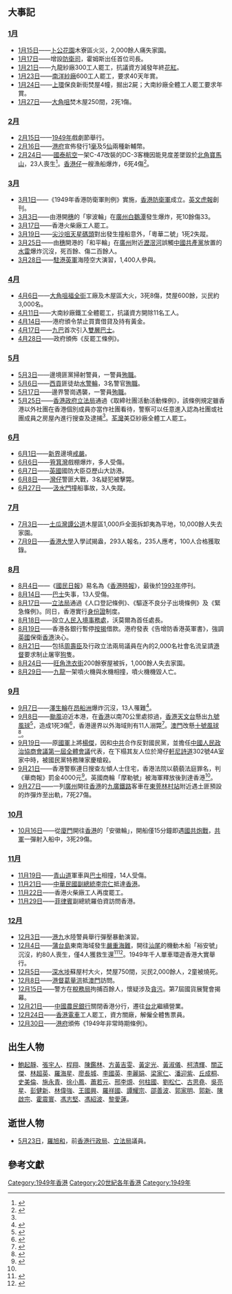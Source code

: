 {{HKYearTOC|1949}}
{{C20YearInTopic|1949年}}
{{香港歷史}}

==大事記==
===[[1月|1月]]===
*[[1月15日|1月15日]]——[[卜公花園|卜公花園]]木寮區火災，2,000餘人痛失家園。
*[[1月17日|1月17日]]——增設[[防衛司|防衛司]]，霍姆斯出任首位司長。
*[[1月21日|1月21日]]——九龍紗廠300工人罷工，抗議資方減發年終[[花紅|花紅]]。
*[[1月23日|1月23日]]——[[南洋紗廠|南洋紗廠]]600工人罷工，要求40天年賞。
*[[1月24日|1月24日]]——[[上環|上環]]保良新街焚屋4幢，掘出2屍；大南紗廠全體工人罷工要求年賞。
*[[1月27日|1月27日]]——[[大角咀|大角咀]]焚木屋250間，2死1傷。

===[[2月|2月]]===
*[[2月15日|2月15日]]——[[1949年|1949年]]戲劇節舉行。
*[[2月16日|2月16日]]——[[港府|港府]]宣佈發行1[[毫|毫]]及5[[分_(貨幣)|仙]]兩種新輔幣。
*[[2月24日|2月24日]]——[[國泰航空|國泰航空]]一架C-47改裝的DC-3客機因能見度差墜毀於[[北角|北角]][[寶馬山|寶馬山]]，23人喪生<ref>{{cite news | title=國泰航空公司港岷線機 失事墮毀死二十三人 機身焚燬十九乘客名單發表 |publisher=[[工商日報|工商日報]]第五頁 |date=1949-02-25}}{{zh-hant}}</ref>。[[香港仔|香港仔]]一艘漁船爆炸，6死4傷<ref>{{cite news | title=漁艇爆炸 六死四傷 |publisher=[[大公報|大公報]]第四版 |date=1949-02-25}}{{zh-hant}}</ref>。
===[[3月|3月]]===
*[[3月1日|3月1日]]——《1949年香港防衛軍則例》實施，[[香港防衛軍|香港防衛軍]]成立。[[英文虎報|英文虎報]]創刊。
*[[3月3日|3月3日]]——由港開[[廣州|穗]]的「寧波輪」在[[廣州|廣州]][[白鵝潭|白鵝潭]]發生爆炸，死10餘傷33。
*[[3月17日|3月17日]]——香港火柴廠工人罷工。
*[[3月19日|3月19日]]——[[尖沙咀天星碼頭|尖沙咀天星碼頭]]對出發生撞船意外，「粵華二號」1死2失蹤。
*[[3月25日|3月25日]]——由[[廣州|穗]]開港的「和平輪」在[[廣州|廣州]]附近[[瀝滘河|瀝滘河]]誤觸[[中國共產黨|中國共產黨]]放置的[[水雷|水雷]]爆炸沉沒，死百餘、傷二百餘人。
*[[3月28日|3月28日]]——[[駐港英軍|駐港英軍]]海陸空大演習，1,400人參與。
===[[4月|4月]]===
*[[4月6日|4月6日]]——[[大角咀|大角咀]][[福全街|福全街]]工廠及木屋區大火，3死8傷，焚屋600餘，災民約3,000名。
*[[4月11日|4月11日]]——大南紗廠鐵工全體罷工，抗議資方開除11名工人。
*[[4月14日|4月14日]]——港府頒令禁止買賣借貸及持有黃金。
*[[4月17日|4月17日]]——[[九巴|九巴]]首次引入[[雙層巴士|雙層巴士]]。
*[[4月28日|4月28日]]——政府頒佈《反罷工條例》。
===[[5月|5月]]===
*[[5月3日|5月3日]]——邊境匪黨掃射警員，一警員[[殉職|殉職]]。
*[[5月6日|5月6日]]——[[西貢區|西貢]]匪徒劫[[水警輪|水警輪]]，3名警官[[殉職|殉職]]。
*[[5月17日|5月17日]]——邊界警崗遇襲，一警員[[殉職|殉職]]。
*[[5月25日|5月25日]]——[[香港政府|香港政府]][[立法局|立法局]]通過《取締社團活動活動條例》，該條例規定雖香港以外社團在香港個別成員亦當作社團看待，警察可以任意進入認為社團或社團成員之房屋內進行搜查及逮捕<ref name=民/>{{rp|8927}}。[[荃灣|荃灣]]美亞紗廠全體工人罷工。

===[[6月|6月]]===
*[[6月1日|6月1日]]——[[新界|新界]]邊境[[戒嚴|戒嚴]]。
*[[6月6日|6月6日]]——[[筲箕灣|筲箕灣]]戲棚爆炸，多人受傷。
*[[6月7日|6月7日]]——[[英國|英國]]國防大臣亞歷山大訪港。
*[[6月8日|6月8日]]——[[灣仔|灣仔]]警匪大戰，3名疑犯被擊斃。
*[[6月27日|6月27日]]——[[汲水門|汲水門]]撞船事故，3人失蹤。
===[[7月|7月]]===
*[[7月3日|7月3日]]——[[土瓜灣|土瓜灣]][[譚公道|譚公道]]木屋區1,000戶全面拆卸夷為平地，10,000餘人失去家園。
*[[7月9日|7月9日]]——[[香港大學|香港大學]]入學試揭盎，293人報名，235人應考，100人合格獲取錄。
===[[8月|8月]]===
*[[8月4日|8月4日]]——《[[國民日報|國民日報]]》易名為《[[香港時報|香港時報]]》，最後於[[1993年|1993年]]停刊。
*[[8月14日|8月14日]]——[[巴士|巴士]]失事，13人受傷。
*[[8月17日|8月17日]]——[[立法局|立法局]]通過《人口登記條例》、《驅逐不良分子出境條例》及《緊急條例》。同日，香港實行[[身份證|身份證]]制度。
*[[8月18日|8月18日]]——設立[[人民入境事務處|人民入境事務處]]，沃莫爾為首任處長。
*[[8月19日|8月19日]]——香港各銀行暫停[[按揭|按揭]]借款。港府發表《告增防香港英軍書》，強調[[英國|英國]]保衛[[香港|香港]]決心。
*[[8月21日|8月21日]]——包括[[周壽臣|周壽臣]]及行政立法兩局議員在內的2,000名社會名流呈請[[港督|港督]]要求制止屠宰[[狗|狗]]隻。
*[[8月24日|8月24日]]——[[旺角|旺角]][[洗衣街|洗衣街]]200餘寮屋被拆，1,000餘人失去家園。
*[[8月29日|8月29日]]——[[九龍|九龍]]一架噴火機與水機相撞，噴火機機毀人亡。
===[[9月|9月]]===
*[[9月7日|9月7日]]——[[澤生輪|澤生輪]]在[[昂船洲|昂船洲]]爆炸沉沒，13人罹難<ref>{{cite news | title=澤生輪失蹤船員名單 渣甸船務部昨已公佈 一人生還十三人仍無下落 船政署曾派員到肇事地點勘查 |publisher=[[大公報|大公報]]第四版 |date=1949-09-10 }}{{zh-hant}}</ref>。
*[[9月8日|9月8日]]——[[颱風瑪德琳_(1949年)|颱風]]迫近本港，在[[香港|香港]]以南70公里處掠過，[[香港天文台|香港天文台]]懸出[[九號烈風或暴風增強信號|九號風球]]<ref>{{cite news |title=颶風愈來愈兇 九號風球懸出 今晨可能襲港 風球三易今晨近二時懸九號風球 |publisher=[[華僑日報|華僑日報]]第二張第一頁 |date=1949年9月9日 }}{{zh-hant}}</ref>，造成1死3傷<ref>{{cite news | title=數處塌屋 一人斃命 |publisher=[[工商日報|工商日報]]第五頁 |date=1949-09-09 }}{{zh-hant}}</ref>，香港邊界以外海域則有11人溺斃<ref>{{cite news | title=颶風襲港時 一漁船沉沒 十一人遇難 |publisher=[[工商日報|工商日報]]第六頁 |date=1949-09-13 }}{{zh-hant}}</ref>。[[澳門|澳門]]改懸[[十號風球_(澳門)|十號風球]]<ref>{{cite news |publisher=[[華僑報|華僑報]]第壹版 |date=1949-09-09 |title=十號風球 嗚炮三響 火警倒塌事件計七宗 }}{{zh-hant}}</ref>。
*[[9月19日|9月19日]]——原[[中華民國國軍|國軍]]上將[[楊杰_(大理)|楊傑]]，因和[[中国共产党|中共]]合作反對國民黨，並擔任[[中国人民政治协商会议第一届全体会议|中國人民政治協商會議第一屆全體會議]]代表，在下榻其友人位於灣仔[[軒尼詩道|軒尼詩道]]302號4A室家中時，被國民黨特務陳家慶槍殺。
*[[9月21日|9月21日]]——香港警察連日搜查左傾人士住宅，香港法院以藐藐法庭罪名，判《華商報》罰金4000元<ref name=民>{{cite book |editors=[[李新_(1918年)|李新]]總主編，[[中國社會科學院|中國社會科學院]]近代史研究所[[中華民國史|中華民國史]]研究室，韓信夫、姜克夫主編 |title=《中華民國大事記》 |location=北京 |publisher=[[中華書局|中華書局]] |year=2011 }}</ref>{{rp|9014-9015}}。英國商輪「摩勒號」被海軍釋放後到達香港<ref name=民/>{{rp|9015}}。
*[[9月27日|9月27日]]——一列[[廣州|廣州]]開往[[香港|香港]]的[[九廣鐵路|九廣鐵路]]客車在[[東莞|東莞]][[林村站_(广东省)|林村站]]附近遇土匪預設的炸彈炸至出軌，7死27傷。

===[[10月|10月]]===
*[[10月16日|10月16日]]——從[[廈門|廈門]]開往[[香港|香港]]的「安徽輪」，開船僅15分鐘即遇[[國共炮戰|國共炮戰]]，[[共軍|共軍]]一彈射入船中，3死29傷。
===[[11月|11月]]===
*[[11月19日|11月19日]]——[[青山道|青山道]]軍車與[[巴士|巴士]]相撞，14人受傷。
*[[11月21日|11月21日]]——[[中華民國副總統|中華民國副總統]][[李宗仁|李宗仁]]抵達[[香港|香港]]。
*[[11月22日|11月22日]]——香港火柴廠工人再度罷工。
*[[11月29日|11月29日]]——[[菲律賓|菲律賓]]副總統羅伯資訪問香港。
===[[12月|12月]]===
*[[12月3日|12月3日]]——[[港九|港九]]水陸警員舉行彈壓暴動演習。
*[[12月4日|12月4日]]——[[蒲台島|蒲台島]]東南海域發生[[裕安輪沉沒事故|嚴重海難]]，開往[[汕尾|汕尾]]的機動木船「裕安號」沉沒，約80人喪生，僅4人獲救生還<ref>{{cite news | title=由港開汕尾機帆 裕安號沉沒 八十餘人料已溺斃四人獲救返港 |publisher=[[工商日報|工商日報]]第五頁 |date=1949-12-05 }}{{zh-hant}}</ref><ref>{{cite news |title=裕安機帆遇難者 撈獲八屍 船員或乘客之親友 應速向水警署報告 |publisher=[[工商日報|工商日報]]第六頁 |date=1949-12-09 }}{{zh-hant}}</ref>。1949年千人單車環遊香港大實舉行。
*[[12月5日|12月5日]]——[[深水埗|深水埗]]蘇屋村大火，焚屋750間，災民2,000餘人，2童被燒死。
*[[12月8日|12月8日]]——[[港督|港督]][[葛量洪|葛量洪]]抵[[澳門|澳門]]訪問。
*[[12月15日|12月15日]]——警方在[[稅務局_(香港)|稅務局]]拘捕百餘人，懷疑涉及[[貪污|貪污]]。第7屆國貨展覽會揭幕。
*[[12月21日|12月21日]]——[[中國農民銀行|中國農民銀行]]關閉香港分行，遷往[[台北|台北]]繼續營業。
*[[12月24日|12月24日]]——[[香港電車|香港電車]]工人罷工，資方關廠，解僱全體售票員。
*[[12月30日|12月30日]]——[[港府|港府]]頒佈《1949年非常時期條例》。

==出生人物==
*[[鮑起靜|鮑起靜]]、[[張宇人|張宇人]]、[[程翔|程翔]]、[[陳鑑林|陳鑑林]]、[[方黃吉雯|方黃吉雯]]、[[黃定光|黃定光]]、[[黃淑儀|黃淑儀]]、[[柯清輝|柯清輝]]、[[關正傑|關正傑]]、[[林超英|林超英]]、[[羅海星|羅海星]]、[[廖長城|廖長城]]、[[李國英_(香港)|李國英]]、[[李麗娟|李麗娟]]、[[梁家仁|梁家仁]]、[[潘迎紫|潘迎紫]]、[[丘成桐|丘成桐]]、[[史美倫|史美倫]]、[[施永青|施永青]]、[[徐小鳳|徐小鳳]]、[[蕭若元|蕭若元]]、[[邢李㷧|邢李㷧]]、[[何柱國_(香港)|何柱國]]、[[劉松仁|劉松仁]]、[[古思堯|古思堯]]、[[吳亮星|吳亮星]]、[[彭健新|彭健新]]、[[林偉強|林偉強]]、[[王國興_(香港)|王國興]]、[[羅祥國|羅祥國]]、[[譚耀宗|譚耀宗]]、[[邵善波|邵善波]]、[[郭家明|郭家明]]、[[郭新|郭新]]、[[陳啟宗|陳啟宗]]、[[霍震寰|霍震寰]]、[[馮志堅|馮志堅]]、[[馮紹波|馮紹波]]、[[黎愛蓮|黎愛蓮]]。

==逝世人物==
*[[5月23日|5月23日]]，[[羅旭龢|羅旭和]]，前[[香港行政局|香港行政局]]、[[立法局|立法局]]議員。

==參考文獻==
{{reflist}}

[[Category:1949年香港|Category:1949年香港]]
[[Category:20世紀各年香港|Category:20世紀各年香港]]
[[Category:1949年|Category:1949年]]